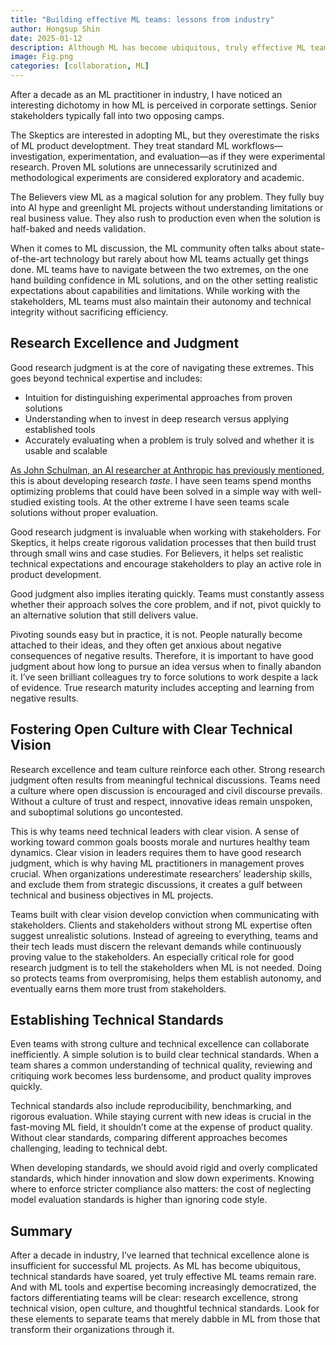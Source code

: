 ```yaml
---
title: "Building effective ML teams: lessons from industry"
author: Hongsup Shin
date: 2025-01-12
description: Although ML has become ubiquitous, truly effective ML teams remain rare. With ML tools and expertise becoming increasingly democratized, the factors differentiating teams will be clear - research excellence, strong technical vision, open culture, and thoughtful technical standards. 
image: Fig.png
categories: [collaboration, ML]
---
```


After a decade as an ML practitioner in industry, I have noticed an interesting dichotomy in how ML is perceived in corporate settings. Senior stakeholders typically fall into two opposing camps.

The Skeptics are interested in adopting ML, but they overestimate the risks of ML product developtment. They treat standard ML workflows—investigation, experimentation, and evaluation—as if they were experimental research. Proven ML solutions are unnecessarily scrutinized and methodological experiments are considered exploratory and academic.

The Believers view ML as a magical solution for any problem. They fully buy into AI hype and greenlight ML projects without understanding limitations or real business value. They also rush to production even when the solution is half-baked and needs validation.

When it comes to ML discussion, the ML community often talks about state-of-the-art technology but rarely about how ML teams actually get things done. ML teams have to navigate between the two extremes, on the one hand building confidence in ML solutions, and on the other setting realistic expectations about capabilities and limitations. While working with the stakeholders, ML teams must also maintain their autonomy and technical integrity without sacrificing efficiency.

## Research Excellence and Judgment 

Good research judgment is at the core of navigating these extremes. This goes beyond technical expertise and includes:

- Intuition for distinguishing experimental approaches from proven solutions
- Understanding when to invest in deep research versus applying established tools
- Accurately evaluating when a problem is truly solved and whether it is usable and scalable

[As John Schulman, an AI researcher at Anthropic has previously mentioned](http://joschu.net/blog/opinionated-guide-ml-research.html), this is about developing research *taste*. I have seen teams spend months optimizing problems that could have been solved in a simple way with well-studied existing tools. At the other extreme I have seen teams scale solutions without proper evaluation.

Good research judgment is invaluable when working with stakeholders. For Skeptics, it helps create rigorous validation processes that then build trust through small wins and case studies. For Believers, it helps set realistic technical expectations and encourage stakeholders to play an active role in product development.

Good judgment also implies iterating quickly. Teams must constantly assess whether their approach solves the core problem, and if not, pivot quickly to an alternative solution that still delivers value. 

Pivoting sounds easy but in practice, it is not. People naturally become attached to their ideas, and they often get anxious about negative consequences of negative results. Therefore, it is important to have good judgment about how long to pursue an idea versus when to finally abandon it. I’ve seen brilliant colleagues try to force solutions to work despite a lack of evidence. True research maturity includes accepting and learning from negative results.

## Fostering Open Culture with Clear Technical Vision

Research excellence and team culture reinforce each other. Strong research judgment often results from meaningful technical discussions. Teams need a culture where open discussion is encouraged and civil discourse prevails. Without a culture of trust and respect, innovative ideas remain unspoken, and suboptimal solutions go uncontested.

This is why teams need technical leaders with clear vision. A sense of working toward common goals boosts morale and nurtures healthy team dynamics. Clear vision in leaders requires them to have good research judgment, which is why having ML practitioners in management proves crucial. When organizations underestimate researchers’ leadership skills, and exclude them from strategic discussions, it creates a gulf between technical and business objectives in ML projects.

Teams built with clear vision develop conviction when communicating with stakeholders. Clients and stakeholders without strong ML expertise often suggest unrealistic solutions. Instead of agreeing to everything, teams and their tech leads must discern the relevant demands while continuously proving value to the stakeholders. An especially critical role for good research judgment is to tell the stakeholders when ML is not needed. Doing so protects teams from overpromising, helps them establish autonomy, and eventually earns them more trust from stakeholders.

## Establishing Technical Standards

Even teams with strong culture and technical excellence can collaborate inefficiently. A simple solution is to build clear technical standards. When a team shares a common understanding of technical quality, reviewing and critiquing work becomes less burdensome, and product quality improves quickly.

Technical standards also include reproducibility, benchmarking, and rigorous evaluation. While staying current with new ideas is crucial in the fast-moving ML field, it shouldn't come at the expense of product quality. Without clear standards, comparing different approaches becomes challenging, leading to technical debt.

When developing standards, we should avoid rigid and overly complicated standards, which hinder innovation and slow down experiments. Knowing where to enforce stricter compliance also matters: the cost of neglecting model evaluation standards is higher than ignoring code style. 

## Summary

After a decade in industry, I’ve learned that technical excellence alone is insufficient for successful ML projects. As ML has become ubiquitous, technical standards have soared, yet truly effective ML teams remain rare. And with ML tools and expertise becoming increasingly democratized, the factors differentiating teams will be clear: research excellence, strong technical vision, open culture, and thoughtful technical standards. Look for these elements to separate teams that merely dabble in ML from those that transform their organizations through it.
 

